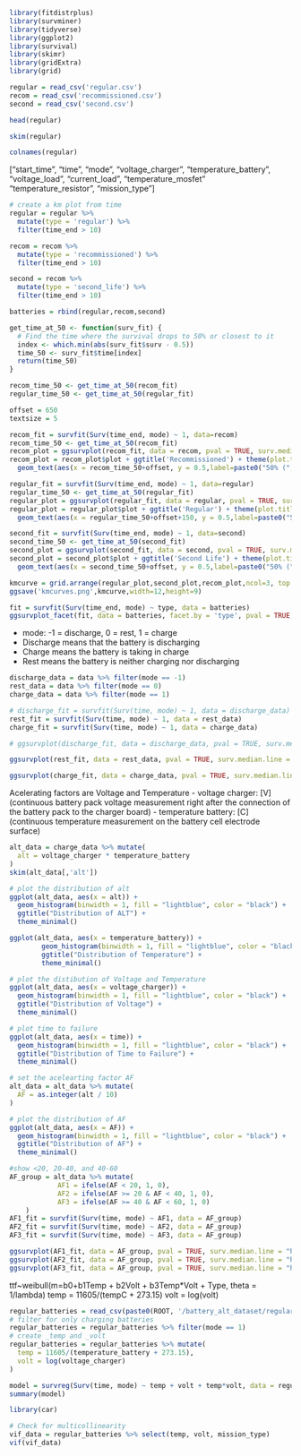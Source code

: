 ```r
library(fitdistrplus)
library(survminer)
library(tidyverse)
library(ggplot2)
library(survival)
library(skimr)
library(gridExtra)
library(grid)
```

```r
regular = read_csv('regular.csv')
recom = read_csv('recommissioned.csv')
second = read_csv('second.csv')
```
```r
head(regular)
```

```r
skim(regular)
```
```r
colnames(regular)
```
["start_time", "time", "mode", "voltage_charger", "temperature_battery", "voltage_load", "current_load", "temperature_mosfet"   "temperature_resistor", "mission_type"]
```r
# create a km plot from time
regular = regular %>%
  mutate(type = 'regular') %>%
  filter(time_end > 10)

recom = recom %>%
  mutate(type = 'recommissioned') %>%
  filter(time_end > 10)

second = recom %>%
  mutate(type = 'second_life') %>%
  filter(time_end > 10)

batteries = rbind(regular,recom,second)
```

```r
get_time_at_50 <- function(surv_fit) {
  # Find the time where the survival drops to 50% or closest to it
  index <- which.min(abs(surv_fit$surv - 0.5))
  time_50 <- surv_fit$time[index]
  return(time_50)
}

recom_time_50 <- get_time_at_50(recom_fit)
regular_time_50 <- get_time_at_50(regular_fit)
```

```r
offset = 650
textsize = 5

recom_fit = survfit(Surv(time_end, mode) ~ 1, data=recom)
recom_time_50 <- get_time_at_50(recom_fit)
recom_plot = ggsurvplot(recom_fit, data = recom, pval = TRUE, surv.median.line = "hv", conf.int = TRUE, palette='blue')
recom_plot = recom_plot$plot + ggtitle('Recommissioned') + theme(plot.title = element_text(size = 15, face = "bold"), axis.text = element_text(size=8),axis.title.y = element_blank(),axis.ticks.y = element_blank(),axis.text.y=element_blank(),axis.line.y=element_blank(),legend.title=element_blank(),legend.position="none")+ geom_hline(yintercept = 0.5, linetype = "dashed") + geom_point(aes(x = recom_time_50, y = 0.5),color='black',size=3)+
  geom_text(aes(x = recom_time_50+offset, y = 0.5,label=paste0("50% (", round(recom_time_50, 2), ")")),vjust = -1, size = textsize)

regular_fit = survfit(Surv(time_end, mode) ~ 1, data=regular)
regular_time_50 <- get_time_at_50(regular_fit)
regular_plot = ggsurvplot(regular_fit, data = regular, pval = TRUE, surv.median.line = "hv", conf.int = TRUE, palette = 'red')
regular_plot = regular_plot$plot + ggtitle('Regular') + theme(plot.title = element_text(size = 15, face = "bold"),legend.title=element_blank(),legend.position="none") + geom_hline(yintercept = 0.5, linetype = "dashed") + geom_point(aes(x = regular_time_50, y = 0.5),color='black',size=3)+
  geom_text(aes(x = regular_time_50+offset+150, y = 0.5,label=paste0("50% (", round(regular_time_50, 2), ")")),vjust = -1, size = textsize)

second_fit = survfit(Surv(time_end, mode) ~ 1, data=second)
second_time_50 <- get_time_at_50(second_fit)
second_plot = ggsurvplot(second_fit, data = second, pval = TRUE, surv.median.line = "hv", conf.int = TRUE, palette = 'forestgreen')
second_plot = second_plot$plot + ggtitle('Second Life') + theme(plot.title = element_text(size = 15, face = "bold"), legend.title=element_blank(), axis.title.y = element_blank(), axis.ticks.y = element_blank(),axis.text.y=element_blank(), legend.position="none",axis.line.y = element_blank()) + geom_hline(yintercept = 0.5, linetype = "dashed") + geom_point(aes(x = second_time_50, y = 0.5),color='black',size=3)+
  geom_text(aes(x = second_time_50+offset, y = 0.5,label=paste0("50% (", round(second_time_50, 2), ")")),vjust = -1, size = textsize)
```

```r
kmcurve = grid.arrange(regular_plot,second_plot,recom_plot,ncol=3, top = textGrob('Kaplan-Meyer Curves for Battery Packs',gp=gpar(fontsize=20,face='bold')))
ggsave('kmcurves.png',kmcurve,width=12,height=9)
```

```r
fit = survfit(Surv(time_end, mode) ~ type, data = batteries)
ggsurvplot_facet(fit, data = batteries, facet.by = 'type', pval = TRUE, surv.median.line = "hv", conf.int = TRUE) + ggtitle("KM curve for Batteries")
```
- mode: -1 = discharge, 0 = rest, 1 = charge
- Discharge means that the battery is discharging
- Charge means the battery is taking in charge
- Rest means the battery is neither charging nor discharging
```r
discharge_data = data %>% filter(mode == -1)
rest_data = data %>% filter(mode == 0)
charge_data = data %>% filter(mode == 1)
```
```r
# discharge_fit = survfit(Surv(time, mode) ~ 1, data = discharge_data)
rest_fit = survfit(Surv(time, mode) ~ 1, data = rest_data)
charge_fit = survfit(Surv(time, mode) ~ 1, data = charge_data)
```
```r
# ggsurvplot(discharge_fit, data = discharge_data, pval = TRUE, surv.median.line = "hv", conf.int = TRUE) + ggtitle("KM curve for Discharging Batteries")
```
```r
ggsurvplot(rest_fit, data = rest_data, pval = TRUE, surv.median.line = "hv", conf.int = TRUE) + ggtitle("KM curve for Batteries at Rest")
```
```r
ggsurvplot(charge_fit, data = charge_data, pval = TRUE, surv.median.line = "hv", conf.int = TRUE) + ggtitle("KM curve for Charging Batteries")
```
Acelerating factors are Voltage and Temperature
- voltage charger: [V] (continuous battery pack voltage measurement right after the connection of the battery pack to the charger board)
- temperature battery: [C] (continuous temperature measurement on the battery cell electrode surface)
```r
alt_data = charge_data %>% mutate(
  alt = voltage_charger * temperature_battery
)
skim(alt_data[,'alt'])
```
```r
# plot the distribution of alt
ggplot(alt_data, aes(x = alt)) +
  geom_histogram(binwidth = 1, fill = "lightblue", color = "black") +
  ggtitle("Distribution of ALT") +
  theme_minimal()
```
```r
ggplot(alt_data, aes(x = temperature_battery)) +
        geom_histogram(binwidth = 1, fill = "lightblue", color = "black") +
        ggtitle("Distribution of Temperature") +
        theme_minimal()
```
```r
# plot the distibution of Voltage and Temperature
ggplot(alt_data, aes(x = voltage_charger)) +
  geom_histogram(binwidth = 1, fill = "lightblue", color = "black") +
  ggtitle("Distribution of Voltage") +
  theme_minimal()
```
```r
# plot time to failure
ggplot(alt_data, aes(x = time)) +
  geom_histogram(binwidth = 1, fill = "lightblue", color = "black") +
  ggtitle("Distribution of Time to Failure") +
  theme_minimal()
```
```r
# set the acelearting factor AF
alt_data = alt_data %>% mutate(
  AF = as.integer(alt / 10)
)
```
```r
# plot the distribution of AF
ggplot(alt_data, aes(x = AF)) +
  geom_histogram(binwidth = 1, fill = "lightblue", color = "black") +
  ggtitle("Distribution of AF") +
  theme_minimal()

```
```r
#show <20, 20-40, and 40-60
AF_group = alt_data %>% mutate(
            AF1 = ifelse(AF < 20, 1, 0),
            AF2 = ifelse(AF >= 20 & AF < 40, 1, 0),
            AF3 = ifelse(AF >= 40 & AF < 60, 1, 0)
    )
AF1_fit = survfit(Surv(time, mode) ~ AF1, data = AF_group)
AF2_fit = survfit(Surv(time, mode) ~ AF2, data = AF_group)
AF3_fit = survfit(Surv(time, mode) ~ AF3, data = AF_group)
```
```r
ggsurvplot(AF1_fit, data = AF_group, pval = TRUE, surv.median.line = "hv", conf.int = TRUE) + ggtitle("KM curve for AF < 20")
ggsurvplot(AF2_fit, data = AF_group, pval = TRUE, surv.median.line = "hv", conf.int = TRUE) + ggtitle("KM curve for 20 <= AF < 40")
ggsurvplot(AF3_fit, data = AF_group, pval = TRUE, surv.median.line = "hv", conf.int = TRUE) + ggtitle("KM curve for 40 <= AF < 60")
```

ttf~weibull(m=b0+b1Temp + b2Volt + b3Temp*Volt + Type, theta = 1/lambda)
temp = 11605/(tempC + 273.15)
volt = log(volt)
```r
regular_batteries = read_csv(paste0(ROOT, '/battery_alt_dataset/regular_alt_batteries.csv'))
# filter for only charging batteries
regular_batteries = regular_batteries %>% filter(mode == 1)
# create _temp and _volt
regular_batteries = regular_batteries %>% mutate(
  temp = 11605/(temperature_battery + 273.15),
  volt = log(voltage_charger)
)
```
```r
model = survreg(Surv(time, mode) ~ temp + volt + temp*volt, data = regular_batteries, dist = "weibull", control = survreg.control(maxiter = 1000000))
summary(model)
```
```r
library(car)

# Check for multicollinearity
vif_data = regular_batteries %>% select(temp, volt, mission_type)
vif(vif_data)
```
